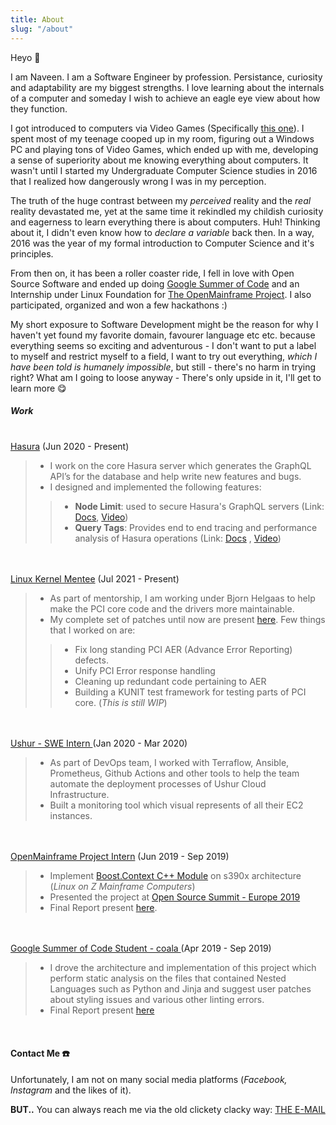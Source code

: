 ```yaml
---
title: About
slug: "/about"
---
```

Heyo 👋

I am Naveen. I am a Software Engineer by profession. Persistance, curiosity and
adaptability are my biggest strengths. I love learning about the internals of a
computer and someday I wish to achieve an eagle eye view about how they
function.

I got introduced to computers via Video Games (Specifically [this
one](https://harrypotter.fandom.com/wiki/Harry_Potter_and_the_Chamber_of_Secrets_(video_game)#PC.2FMac)).
I spent most of my teenage cooped up in my room, figuring out a Windows PC and
playing tons of Video Games, which ended up with me, developing a sense of
superiority about me knowing everything about computers. It wasn't until I
started my Undergraduate Computer Science studies in 2016 that I realized how
dangerously wrong I was in my perception.

The truth of the huge contrast between my _perceived_ reality and the _real_
reality devastated me, yet at the same time it rekindled my childish curiosity
and eagerness to learn everything there is about computers. Huh! Thinking about
it, I didn't even know how to _declare a variable_ back then. In a way, 2016 was
the year of my formal introduction to Computer Science and it's principles.

From then on, it has been a roller coaster ride, I fell in love with Open Source
Software and ended up doing [Google Summer of
Code](https://summerofcode.withgoogle.com/archive/2019/projects/6358992580771840/)
and an Internship under Linux Foundation for [The OpenMainframe
Project](https://github.com/openmainframeproject-internship/resources/blob/master/past/2019.md).
I also participated, organized and won a few hackathons :) 

My short exposure to Software Development might be the reason for why I haven't
yet found my favorite domain, favourer language etc etc. because everything
seems so exciting and adventurous - I don't want to put a label to myself and
restrict myself to a field, I want to try out everything, _which I have been
told is humanely impossible_, but still - there's no harm in trying right? What
am I going to loose anyway - There's only upside in it, I'll get to learn more
😋


##### Work 

<br/>
<Text sx={{ fontSize: [1,2,3], color:"#7e7777" }}><a target="_blank" rel="noreferrer" href="https://hasura.io">Hasura</a> (Jun 2020 - Present)</Text>

> -  I work on the core Hasura server which generates the GraphQL API’s for the
     database and help write new features and bugs.
> - I designed and implemented the following features:
>> - **Node Limit**:  used to secure Hasura's GraphQL servers (Link: [Docs](https://hasura.io/docs/latest/graphql/cloud/security/api-limits.html),
[Video](https://www.youtube.com/watch?v=65Er7VCF5Dw&list=PLTRTpHrUcSB8Dp3hk5SiVNHNPJdKNHzFW&index=2&t=2465s))
>> - **Query Tags**:  Provides end to end tracing and performance analysis of Hasura operations (Link: [Docs](https://hasura.io/docs/latest/graphql/cloud/query-tags.html) , [Video](https://www.youtube.com/watch?v=3LarKsNNBaE&t=2186s))

<br />

<br/>
<Text sx={{ fontSize: [1,2,3], color:"#7e7777" }}><a target="_blank"
rel="noreferrer" href="https://mentorship.lfx.linuxfoundation.org/project/2145d0aa-4812-4c6b-9108-42d64deea738">Linux Kernel Mentee</a> (Jul 2021 - Present)</Text>

> - As part of mentorship, I am working under Bjorn Helgaas to help make the PCI core code and the drivers  more maintainable.
> - My complete set of patches until now are present
    [here](https://patchwork.kernel.org/project/linux-pci/list/?submitter=190013).
    Few things that I worked on are:
>> - Fix long standing PCI AER (Advance Error Reporting) defects.
>> - Unify PCI Error response handling
>> - Cleaning up redundant code pertaining to AER
>> - Building a KUNIT test framework for testing parts of PCI core. (_This is still WIP_)
<br />

<br/>
<Text sx={{ fontSize: [1,2,3], color:"#7e7777" }}><a target="_blank"
rel="noreferrer" href="https://drive.google.com/file/d/1R1PRVCXg3FV2ZfUkWgCYBKCW5vTjLFl1/view"> Ushur - SWE Intern </a> (Jan 2020 - Mar 2020)</Text>

> - As part of DevOps team, I worked with Terraflow, Ansible, Prometheus, Github Actions and other tools
  to help the team automate the deployment processes of Ushur Cloud Infrastructure.
> - Built a monitoring tool which visual represents of all their EC2 instances.
<br />

<br/>
<Text sx={{ fontSize: [1,2,3], color:"#7e7777" }}><a target="_blank"
rel="noreferrer" href="https://github.com/openmainframeproject-internship/resources/blob/master/past/2019.md">OpenMainframe Project Intern</a> (Jun 2019 - Sep 2019)</Text>

> - Implement [Boost.Context C++ Module](https://github.com/boostorg/context) on s390x architecture (_Linux on Z Mainframe Computers_)
> - Presented the project at [Open Source Summit - Europe 2019](https://osseu19.sched.com/speaker/naveennaidu479)
> - Final Report present [here](https://github.com/openmainframeproject-internship/Boost-Context-Module-Implementation-for-s390x).
<br />

<br/>
<Text sx={{ fontSize: [1,2,3], color:"#7e7777" }}><a target="_blank"
rel="noreferrer" href="https://summerofcode.withgoogle.com/archive/2019/projects/6358992580771840/">Google Summer of Code Student - coala </a> (Apr 2019 - Sep 2019)</Text>

> - I drove the architecture and implementation of this project which perform static
    analysis on the files that contained Nested Languages such as Python and Jinja and suggest user patches about
    styling issues and various other linting errors.
> - Final Report present [here](https://naveenaidu.github.io/GSoCReport-2019)
<br />


#### Contact Me ☎️

Unfortunately, I am not on many social media platforms (_Facebook, Instagram_ and the likes of it).

__BUT..__ You can always reach me via the old clickety clacky way: [THE E-MAIL](mailto:blog@naveenaidu.dev)